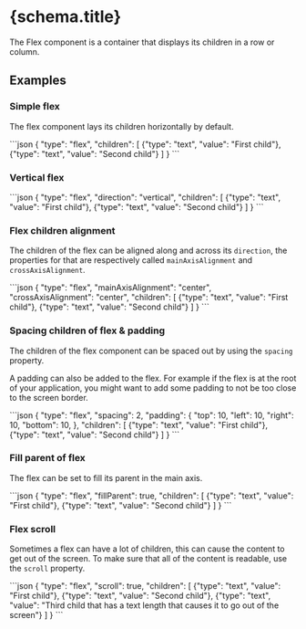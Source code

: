
# {schema.title}

The Flex component is a container that displays its children in a row or column.

## Examples

### Simple flex

The flex component lays its children horizontally by default.

<CodeBlock>
```json
{
    "type": "flex",
    "children": [
        {"type": "text", "value": "First child"},
        {"type": "text", "value": "Second child"}
    ]
}
```
</CodeBlock>

### Vertical flex

<CodeBlock>
```json
{
    "type": "flex",
    "direction": "vertical",
    "children": [
        {"type": "text", "value": "First child"},
        {"type": "text", "value": "Second child"}
    ]
}
```
</CodeBlock>

### Flex children alignment

The children of the flex can be aligned along and across its `direction`, the properties for that are respectively called `mainAxisAlignment` and `crossAxisAlignment`.

<CodeBlock>
```json
{
    "type": "flex",
    "mainAxisAlignment": "center",
    "crossAxisAlignment": "center",
    "children": [
        {"type": "text", "value": "First child"},
        {"type": "text", "value": "Second child"}
    ]
}
```
</CodeBlock>

### Spacing children of flex & padding

The children of the flex component can be spaced out by using the `spacing` property.

A padding can also be added to the flex. For example if the flex is at the root of your application, you might want to add some padding to not be too close to the screen border.

<CodeBlock>
```json
{
    "type": "flex",
    "spacing": 2,
    "padding": {
        "top": 10,
        "left": 10,
        "right": 10,
        "bottom": 10,
    },
    "children": [
        {"type": "text", "value": "First child"},
        {"type": "text", "value": "Second child"}
    ]
}
```
</CodeBlock>

### Fill parent of flex

The flex can be set to fill its parent in the main axis.

<CodeBlock>
```json
{
    "type": "flex",
    "fillParent": true,
    "children": [
        {"type": "text", "value": "First child"},
        {"type": "text", "value": "Second child"}
    ]
}
```
</CodeBlock>

### Flex scroll

Sometimes a flex can have a lot of children, this can cause the content to get out of the screen. To make sure that all of the content is readable, use the `scroll` property.

<CodeBlock>
```json
{
    "type": "flex",
    "scroll": true,
    "children": [
        {"type": "text", "value": "First child"},
        {"type": "text", "value": "Second child"},
        {"type": "text", "value": "Third child that has a text length that causes it to go out of the screen"}
    ]
}
```
</CodeBlock>

<PropertyTable schema={schema}/>
